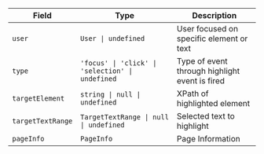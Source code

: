 | Field | Type | Description |
| --- | --- | --- |
| `user` | `User \| undefined` | User focused on specific element or text |
| `type` | `'focus' \| 'click' \| 'selection' \| undefined` | Type of event through highlight event is fired |
| `targetElement` | `string \| null \| undefined` | XPath of highlighted element |
| `targetTextRange` | `TargetTextRange \| null \| undefined` | Selected text to highlight |
| `pageInfo` | `PageInfo` | Page Information |
